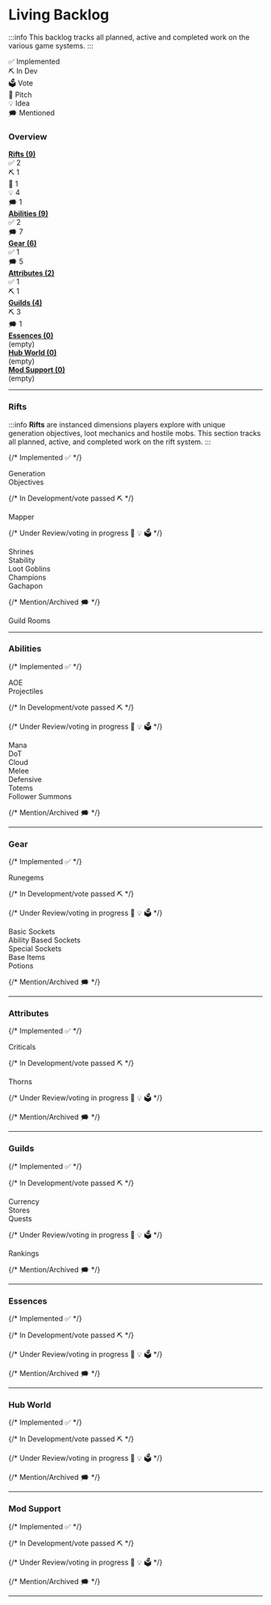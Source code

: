 
# Living Backlog

:::info
This backlog tracks all planned, active and completed work on the various game systems.
:::

<div style={{
  position: "sticky",
  top: "56px",
  zIndex: "100",
  background: "#1a1a1a",
  padding: "8px",
  display: "flex",
  gap: "8px",
  marginBottom: "16px"
}}>
  <div style={{flex: 1, background: "#4caf50", color: "white", textAlign: "center", padding: "4px", borderRadius: "4px"}}>✅ Implemented</div>
  <div style={{flex: 1, background: "#2196f3", color: "white", textAlign: "center", padding: "4px", borderRadius: "4px"}}>⛏️ In Dev</div>
  <div style={{flex: 1, background: "#ff9800", color: "black", textAlign: "center", padding: "4px", borderRadius: "4px"}}>🗳️ Vote</div>
  <div style={{flex: 1, background: "#9c27b0", color: "white", textAlign: "center", padding: "4px", borderRadius: "4px"}}>📄 Pitch</div>
  <div style={{flex: 1, background: "#ffeb3b", color: "black", textAlign: "center", padding: "4px", borderRadius: "4px"}}>💡 Idea</div>
  <div style={{flex: 1, background: "#9e9e9e", color: "white", textAlign: "center", padding: "4px", borderRadius: "4px"}}>🗯️ Mentioned</div>
</div>

### Overview

<div style={{display: "flex", alignItems: "center", marginBottom: "8px"}}>
  <a href="#rifts" style={{flex: "0 0 140px", textAlign: "right", marginRight: "8px", textDecoration: "underline", color: "#26ac8f"}}>
    <strong>Rifts (9)</strong>
  </a>
  <div style={{flex: 1, display: "flex", borderRadius: "4px", overflow: "hidden", background: "#ddd", fontSize: "12px"}}>
    <div style={{flex: 2, background: "#4caf50", color: "white", display: "flex", alignItems: "center", justifyContent: "center"}}>✅ 2</div>
    <div style={{flex: 1, background: "#2196f3", color: "white", display: "flex", alignItems: "center", justifyContent: "center"}}>⛏️ 1</div>
    <div style={{flex: 0, background: "#ff9800"}}></div>
    <div style={{flex: 1, background: "#9c27b0", color: "white", display: "flex", alignItems: "center", justifyContent: "center"}}>📝 1</div>
    <div style={{flex: 4, background: "#ffeb3b", color: "black", display: "flex", alignItems: "center", justifyContent: "center"}}>💡 4</div>
    <div style={{flex: 1, background: "#9e9e9e", color: "white", display: "flex", alignItems: "center", justifyContent: "center"}}>🗯️ 1</div>
  </div>
</div>

<div style={{display: "flex", alignItems: "center", marginBottom: "8px"}}>
  <a href="#abilities" style={{flex: "0 0 140px", textAlign: "right", marginRight: "8px", textDecoration: "underline", color: "#26ac8f"}}>
    <strong>Abilities (9)</strong>
  </a>
  <div style={{flex: 1, display: "flex", borderRadius: "4px", overflow: "hidden", background: "#ddd", fontSize: "12px"}}>
    <div style={{flex: 2, background: "#4caf50", color: "white", display: "flex", alignItems: "center", justifyContent: "center"}}>✅ 2</div>
    <div style={{flex: 0, background: "#2196f3"}}></div>
    <div style={{flex: 0, background: "#ff9800"}}></div>
    <div style={{flex: 0, background: "#9c27b0"}}></div>
    <div style={{flex: 0, background: "#ffeb3b"}}></div>
    <div style={{flex: 7, background: "#9e9e9e", color: "white", display: "flex", alignItems: "center", justifyContent: "center"}}>🗯️ 7</div>
  </div>
</div>

<div style={{display: "flex", alignItems: "center", marginBottom: "8px"}}>
  <a href="#gear" style={{flex: "0 0 140px", textAlign: "right", marginRight: "8px", textDecoration: "underline", color: "#26ac8f"}}>
    <strong>Gear (6)</strong>
  </a>
  <div style={{flex: 1, display: "flex", borderRadius: "4px", overflow: "hidden", background: "#ddd", fontSize: "12px"}}>
    <div style={{flex: 1, background: "#4caf50", color: "white", display: "flex", alignItems: "center", justifyContent: "center"}}>✅ 1</div>
    <div style={{flex: 0, background: "#2196f3"}}></div>
    <div style={{flex: 0, background: "#ff9800"}}></div>
    <div style={{flex: 0, background: "#9c27b0"}}></div>
    <div style={{flex: 0, background: "#ffeb3b"}}></div>
    <div style={{flex: 5, background: "#9e9e9e", color: "white", display: "flex", alignItems: "center", justifyContent: "center"}}>🗯️ 5</div>
  </div>
</div>

<div style={{display: "flex", alignItems: "center", marginBottom: "8px"}}>
  <a href="#attributes" style={{flex: "0 0 140px", textAlign: "right", marginRight: "8px", textDecoration: "underline", color: "#26ac8f"}}>
    <strong>Attributes (2)</strong>
  </a>
  <div style={{flex: 1, display: "flex", borderRadius: "4px", overflow: "hidden", background: "#ddd", fontSize: "12px"}}>
    <div style={{flex: 1, background: "#4caf50", color: "white", display: "flex", alignItems: "center", justifyContent: "center"}}>✅ 1</div>
    <div style={{flex: 1, background: "#2196f3", color: "white", display: "flex", alignItems: "center", justifyContent: "center"}}>⛏️ 1</div>
    <div style={{flex: 0, background: "#ff9800"}}></div>
    <div style={{flex: 0, background: "#9c27b0"}}></div>
    <div style={{flex: 0, background: "#ffeb3b"}}></div>
    <div style={{flex: 0, background: "#9e9e9e"}}></div>
  </div>
</div>

<div style={{display: "flex", alignItems: "center", marginBottom: "8px"}}>
  <a href="#guilds" style={{flex: "0 0 140px", textAlign: "right", marginRight: "8px", textDecoration: "underline", color: "#26ac8f"}}>
    <strong>Guilds (4)</strong>
  </a>
  <div style={{flex: 1, display: "flex", borderRadius: "4px", overflow: "hidden", background: "#ddd", fontSize: "12px"}}>
    <div style={{flex: 0, background: "#4caf50"}}></div>
    <div style={{flex: 3, background: "#2196f3", color: "white", display: "flex", alignItems: "center", justifyContent: "center"}}>⛏️ 3</div>
    <div style={{flex: 0, background: "#ff9800"}}></div>
    <div style={{flex: 0, background: "#9c27b0"}}></div>
    <div style={{flex: 0, background: "#ffeb3b"}}></div>
    <div style={{flex: 1, background: "#9e9e9e", color: "white", display: "flex", alignItems: "center", justifyContent: "center"}}>🗯️ 1</div>
  </div>
</div>

<div style={{display: "flex", alignItems: "center", marginBottom: "8px"}}>
  <a href="#essences" style={{flex: "0 0 140px", textAlign: "right", marginRight: "8px", textDecoration: "underline", color: "#26ac8f"}}>
    <strong>Essences (0)</strong>
  </a>
  <div style={{flex: 1, display: "flex", borderRadius: "4px", overflow: "hidden", background: "#ddd", fontSize: "12px"}}>
    <div style={{flex: 1, background: "#ccc", color: "#666", display: "flex", alignItems: "center", justifyContent: "center"}}>(empty)</div>
  </div>
</div>

<div style={{display: "flex", alignItems: "center", marginBottom: "8px"}}>
  <a href="#hub-world" style={{flex: "0 0 140px", textAlign: "right", marginRight: "8px", textDecoration: "underline", color: "#26ac8f"}}>
    <strong>Hub World (0)</strong>
  </a>
  <div style={{flex: 1, display: "flex", borderRadius: "4px", overflow: "hidden", background: "#ddd", fontSize: "12px"}}>
    <div style={{flex: 1, background: "#ccc", color: "#666", display: "flex", alignItems: "center", justifyContent: "center"}}>(empty)</div>
  </div>
</div>

<div style={{display: "flex", alignItems: "center", marginBottom: "8px"}}>
  <a href="#mod-support" style={{flex: "0 0 140px", textAlign: "right", marginRight: "8px", textDecoration: "underline", color: "#26ac8f"}}>
    <strong>Mod Support (0)</strong>
  </a>
  <div style={{flex: 1, display: "flex", borderRadius: "4px", overflow: "hidden", background: "#ddd", fontSize: "12px"}}>
    <div style={{flex: 1, background: "#ccc", color: "#666", display: "flex", alignItems: "center", justifyContent: "center"}}>(empty)</div>
  </div>
</div>


---

### Rifts

:::info
**Rifts** are instanced dimensions players explore with unique generation objectives, loot mechanics and hostile mobs.
This section tracks all planned, active, and completed work on the rift system.
:::

<div style={{ display: "flex", gap: "16px", marginTop: "24px", flexWrap: "wrap" }}>

  {/* Implemented ✅ */}
  <div style={{ display: "flex", flexDirection: "column", gap: "8px" }}>
    <div className="status implemented">Generation</div>
    <div className="status implemented">Objectives</div>
  </div>

  {/* In Development/vote passed ⛏️ */}
  <div style={{ display: "flex", flexDirection: "column", gap: "8px" }}>
    <div className="status indev">Mapper</div>
  </div>

  {/* Under Review/voting in progress 📝 💡 🗳️ */}
  <div style={{ display: "flex", flexDirection: "column", gap: "8px" }}>
    <div className="status pitch">Shrines</div>
    <div className="status idea">Stability</div>
    <div className="status idea">Loot Goblins</div>
    <div className="status idea">Champions</div>
    <div className="status idea">Gachapon</div>
  </div>

  {/* Mention/Archived 🗯️ */}
  <div style={{ display: "flex", flexDirection: "column", gap: "8px" }}>
    <div className="status mentioned">Guild Rooms</div>
  </div>

</div>

---

### Abilities

<div style={{ display: "flex", gap: "16px", marginTop: "24px", flexWrap: "wrap" }}>

  {/* Implemented ✅ */}
  <div style={{ display: "flex", flexDirection: "column", gap: "8px" }}>
    <div className="status implemented">AOE</div>
    <div className="status implemented">Projectiles</div>
  </div>

  {/* In Development/vote passed ⛏️ */}
  <div style={{ display: "flex", flexDirection: "column", gap: "8px" }}>
    <!-- In Dev -->
  </div>

  {/* Under Review/voting in progress 📝 💡 🗳️ */}
  <div style={{ display: "flex", flexDirection: "column", gap: "8px" }}>
    <div className="status mentioned">Mana</div>
    <div className="status mentioned">DoT</div>
    <div className="status mentioned">Cloud</div>
    <div className="status mentioned">Melee</div>
    <div className="status mentioned">Defensive</div>
    <div className="status mentioned">Totems</div>
    <div className="status mentioned">Follower Summons</div>
  </div>

  {/* Mention/Archived 🗯️ */}
  <div style={{ display: "flex", flexDirection: "column", gap: "8px" }}>
    <!-- Archived -->
  </div>

</div>


---
### Gear

<div style={{ display: "flex", gap: "16px", marginTop: "24px", flexWrap: "wrap" }}>

  {/* Implemented ✅ */}
  <div style={{ display: "flex", flexDirection: "column", gap: "8px" }}>
    <div className="status implemented">Runegems</div>
  </div>

  {/* In Development/vote passed ⛏️ */}
  <div style={{ display: "flex", flexDirection: "column", gap: "8px" }}>
    <!-- In Dev -->
  </div>

  {/* Under Review/voting in progress 📝 💡 🗳️ */}
  <div style={{ display: "flex", flexDirection: "column", gap: "8px" }}>
    <div className="status mentioned">Basic Sockets</div>
    <div className="status mentioned">Ability Based Sockets</div>
    <div className="status mentioned">Special Sockets</div>
    <div className="status mentioned">Base Items</div>
    <div className="status mentioned">Potions</div>
  </div>

  {/* Mention/Archived 🗯️ */}
  <div style={{ display: "flex", flexDirection: "column", gap: "8px" }}>
    <!-- Archived -->
  </div>

</div>


---
### Attributes

<div style={{ display: "flex", gap: "16px", marginTop: "24px", flexWrap: "wrap" }}>

  {/* Implemented ✅ */}
  <div style={{ display: "flex", flexDirection: "column", gap: "8px" }}>
    <div className="status implemented">Criticals</div>
  </div>

  {/* In Development/vote passed ⛏️ */}
  <div style={{ display: "flex", flexDirection: "column", gap: "8px" }}>
    <div className="status indev">Thorns</div>
  </div>

  {/* Under Review/voting in progress 📝 💡 🗳️ */}
  <div style={{ display: "flex", flexDirection: "column", gap: "8px" }}>
    <!-- Under Review -->
  </div>

  {/* Mention/Archived 🗯️ */}
  <div style={{ display: "flex", flexDirection: "column", gap: "8px" }}>
    <!-- Archived -->
  </div>

</div>

---
### Guilds

<div style={{ display: "flex", gap: "16px", marginTop: "24px", flexWrap: "wrap" }}>

  {/* Implemented ✅ */}
  <div style={{ display: "flex", flexDirection: "column", gap: "8px" }}>
    <!-- Implemented -->
  </div>

  {/* In Development/vote passed ⛏️ */}
  <div style={{ display: "flex", flexDirection: "column", gap: "8px" }}>
    <div className="status indev">Currency</div>
    <div className="status indev">Stores</div>
    <div className="status indev">Quests</div>
  </div>

  {/* Under Review/voting in progress 📝 💡 🗳️ */}
  <div style={{ display: "flex", flexDirection: "column", gap: "8px" }}>
    <div className="status mentioned">Rankings</div>
  </div>

  {/* Mention/Archived 🗯️ */}
  <div style={{ display: "flex", flexDirection: "column", gap: "8px" }}>
    <!-- Archived -->
  </div>

</div>



---
### Essences

<div style={{ display: "flex", gap: "16px", marginTop: "24px", flexWrap: "wrap" }}>

  {/* Implemented ✅ */}
  <div style={{ display: "flex", flexDirection: "column", gap: "8px" }}>
    <!-- Implemented -->
  </div>

  {/* In Development/vote passed ⛏️ */}
  <div style={{ display: "flex", flexDirection: "column", gap: "8px" }}>
    <!-- In Dev -->
  </div>

  {/* Under Review/voting in progress 📝 💡 🗳️ */}
  <div style={{ display: "flex", flexDirection: "column", gap: "8px" }}>
    <!-- Under Review -->
  </div>

  {/* Mention/Archived 🗯️ */}
  <div style={{ display: "flex", flexDirection: "column", gap: "8px" }}>
    <!-- Archived -->
  </div>

</div>



---
### Hub World


<div style={{ display: "flex", gap: "16px", marginTop: "24px", flexWrap: "wrap" }}>

  {/* Implemented ✅ */}
  <div style={{ display: "flex", flexDirection: "column", gap: "8px" }}>
    <!-- Implemented -->
  </div>

  {/* In Development/vote passed ⛏️ */}
  <div style={{ display: "flex", flexDirection: "column", gap: "8px" }}>
    <!-- In Dev -->
  </div>

  {/* Under Review/voting in progress 📝 💡 🗳️ */}
  <div style={{ display: "flex", flexDirection: "column", gap: "8px" }}>
    <!-- Under Review -->
  </div>

  {/* Mention/Archived 🗯️ */}
  <div style={{ display: "flex", flexDirection: "column", gap: "8px" }}>
    <!-- Archived -->
  </div>

</div>


---

### Mod Support


<div style={{ display: "flex", gap: "16px", marginTop: "24px", flexWrap: "wrap" }}>

  {/* Implemented ✅ */}
  <div style={{ display: "flex", flexDirection: "column", gap: "8px" }}>
    <!-- Implemented -->
  </div>

  {/* In Development/vote passed ⛏️ */}
  <div style={{ display: "flex", flexDirection: "column", gap: "8px" }}>
    <!-- In Dev -->
  </div>

  {/* Under Review/voting in progress 📝 💡 🗳️ */}
  <div style={{ display: "flex", flexDirection: "column", gap: "8px" }}>
    <!-- Under Review -->
  </div>

  {/* Mention/Archived 🗯️ */}
  <div style={{ display: "flex", flexDirection: "column", gap: "8px" }}>
    <!-- Archived -->
  </div>

</div>


---
